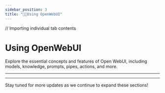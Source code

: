 ```yaml
---
sidebar_position: 3
title: "🧑‍💻Using OpenWebUI"
---
```



// Importing individual tab contents

# Using OpenWebUI

Explore the essential concepts and features of Open WebUI, including models, knowledge, prompts, pipes, actions, and more.

---

<!--
<Tabs groupId="openwebui-topics">
<TabItem value="OllamaDocker" label="Ollama (Docker))">
<OllamaDocker />
</TabItem>

<TabItem value="OllamaRemote" label="Ollama (Remote))">
<OllamaRemote />
</TabItem>
<TabItem value="basics" label="OpenWebUI Basics">

## 📚 OpenWebUI Basics  
Understand key components like models, knowledge, prompts, pipes, and actions to make the most of Open WebUI.  
*(Content coming soon)*

</TabItem>

<TabItem value="rag" label="RAG Tutorial">
<RAGTutorial />
</TabItem>

</Tabs>
-->

---

Stay tuned for more updates as we continue to expand these sections!

